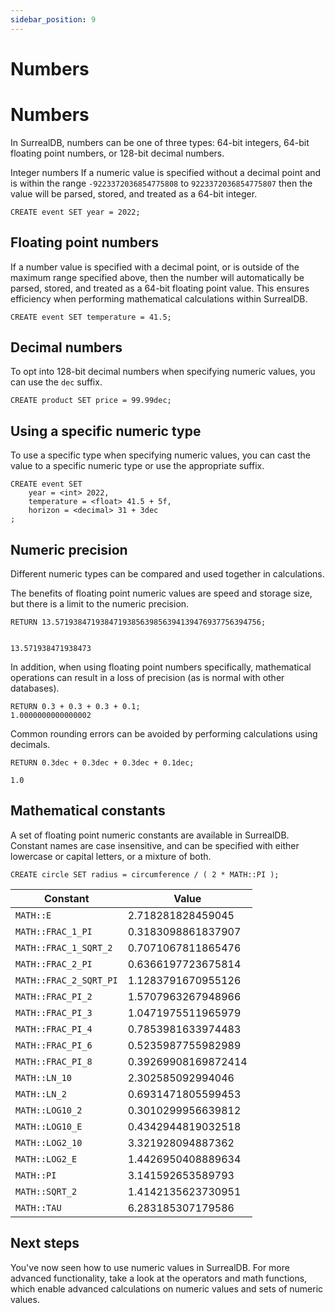 ```yaml
---
sidebar_position: 9
---
```


# Numbers

# Numbers

In SurrealDB, numbers can be one of three types: 64-bit integers, 64-bit floating point numbers, or 128-bit decimal numbers.

Integer numbers
If a numeric value is specified without a decimal point and is within the range `-9223372036854775808` to `9223372036854775807` then the value will be parsed, stored, and treated as a 64-bit integer.

```surql
CREATE event SET year = 2022;
```
## Floating point numbers
If a number value is specified with a decimal point, or is outside of the maximum range specified above, then the number will automatically be parsed, stored, and treated as a 64-bit floating point value. This ensures efficiency when performing mathematical calculations within SurrealDB.

```surql
CREATE event SET temperature = 41.5;
```
## Decimal numbers
To opt into 128-bit decimal numbers when specifying numeric values, you can use the `dec` suffix.

```surql
CREATE product SET price = 99.99dec;
```
## Using a specific numeric type
To use a specific type when specifying numeric values, you can cast the value to a specific numeric type or use the appropriate suffix.

```surql
CREATE event SET
	year = <int> 2022,
	temperature = <float> 41.5 + 5f,
	horizon = <decimal> 31 + 3dec
;
```

## Numeric precision
Different numeric types can be compared and used together in calculations.

The benefits of floating point numeric values are speed and storage size, but there is a limit to the numeric precision.

```surql
RETURN 13.5719384719384719385639856394139476937756394756;


13.571938471938473
```

In addition, when using floating point numbers specifically, mathematical operations can result in a loss of precision (as is normal with other databases).

```surql
RETURN 0.3 + 0.3 + 0.3 + 0.1;
1.0000000000000002
```

Common rounding errors can be avoided by performing calculations using decimals.

```surql
RETURN 0.3dec + 0.3dec + 0.3dec + 0.1dec;

1.0
```

## Mathematical constants
A set of floating point numeric constants are available in SurrealDB. Constant names are case insensitive, and can be specified with either lowercase or capital letters, or a mixture of both.

```surql
CREATE circle SET radius = circumference / ( 2 * MATH::PI );
```

<table>
    <thead>
        <tr>
            <th colspan="2" scope="col">Constant</th>
            <th scope="col">Value</th>
        </tr>
    </thead>  
    <tbody>
        <tr>
            <td colspan="2" scope="row" data-label="Constant">
                <code>MATH::E</code>
            </td>
            <td scope="row" data-label="Value">
                2.718281828459045
            </td>
        </tr>
        <tr>
            <td colspan="2" scope="row" data-label="Constant">
                <code>MATH::FRAC_1_PI</code>
            </td>
            <td scope="row" data-label="Value">
                0.3183098861837907
            </td>
        </tr>
        <tr>
            <td colspan="2" scope="row" data-label="Constant">
                <code>MATH::FRAC_1_SQRT_2</code>
            </td>
            <td scope="row" data-label="Value">
                0.7071067811865476
            </td>
        </tr>
        <tr>
            <td colspan="2" scope="row" data-label="Constant">
                <code>MATH::FRAC_2_PI</code>
            </td>
            <td scope="row" data-label="Value">
                0.6366197723675814
            </td>
        </tr>
        <tr>
            <td colspan="2" scope="row" data-label="Constant">
                <code>MATH::FRAC_2_SQRT_PI</code>
            </td>
            <td scope="row" data-label="Value">
                1.1283791670955126
            </td>
        </tr>
        <tr>
            <td colspan="2" scope="row" data-label="Constant">
                <code>MATH::FRAC_PI_2</code>
            </td>
            <td scope="row" data-label="Value">
            1.5707963267948966
            </td>
        </tr>
        <tr>
            <td colspan="2" scope="row" data-label="Constant">
                <code>MATH::FRAC_PI_3</code>
            </td>
            <td scope="row" data-label="Value">
                1.0471975511965979
            </td>
        </tr>
        <tr>
            <td colspan="2" scope="row" data-label="Constant">
                <code>MATH::FRAC_PI_4</code>
            </td>
            <td scope="row" data-label="Value">
                0.7853981633974483
            </td>
        </tr>
        <tr>
            <td colspan="2" scope="row" data-label="Constant">
                <code>MATH::FRAC_PI_6</code>
            </td>
            <td scope="row" data-label="Value">
                0.5235987755982989
            </td>
        </tr>
        <tr>
            <td colspan="2" scope="row" data-label="Constant">
                <code>MATH::FRAC_PI_8</code>
            </td>
            <td scope="row" data-label="Value">
                0.39269908169872414
            </td>
        </tr>
        <tr>
            <td colspan="2" scope="row" data-label="Constant">
                <code>MATH::LN_10</code>
            </td>
            <td scope="row" data-label="Value">
                2.302585092994046
            </td>
        </tr>
        <tr>
            <td colspan="2" scope="row" data-label="Constant">
                <code>MATH::LN_2</code>
            </td>
            <td scope="row" data-label="Value">
                0.6931471805599453
            </td>
        </tr>
        <tr>
            <td colspan="2" scope="row" data-label="Constant">
                <code>MATH::LOG10_2</code>
            </td>
            <td scope="row" data-label="Value">
                0.3010299956639812
            </td>
        </tr>
        <tr>
            <td colspan="2" scope="row" data-label="Constant">
                <code>MATH::LOG10_E</code>
            </td>
            <td scope="row" data-label="Value">
                0.4342944819032518
            </td>
        </tr>
        <tr>
            <td colspan="2" scope="row" data-label="Constant">
                <code>MATH::LOG2_10</code>
            </td>
            <td scope="row" data-label="Value">
            3.321928094887362
            </td>
        </tr>
        <tr>
            <td colspan="2" scope="row" data-label="Constant">
                <code>MATH::LOG2_E</code>
            </td>
            <td scope="row" data-label="Value">
                1.4426950408889634
            </td>
        </tr>
        <tr>
            <td colspan="2" scope="row" data-label="Constant">
                <code>MATH::PI</code>
            </td>
            <td scope="row" data-label="Value">
                3.141592653589793
            </td>
        </tr>
        <tr>
            <td colspan="2" scope="row" data-label="Constant">
                <code>MATH::SQRT_2</code>
            </td>
            <td scope="row" data-label="Value">
            1.4142135623730951
            </td>
        </tr>
        <tr>
            <td colspan="2" scope="row" data-label="Constant">
                <code>MATH::TAU</code>
            </td>
            <td scope="row" data-label="Value">
                6.283185307179586
            </td>
        </tr>
    </tbody>
</table>

## Next steps
You've now seen how to use numeric values in SurrealDB. For more advanced functionality, take a look at the operators and math functions, which enable advanced calculations on numeric values and sets of numeric values.